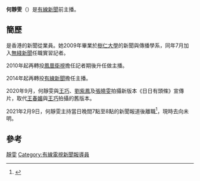 {{Notability Unreferenced|time=2021-05-14T18:40:45+00:00}}
{{主播資訊
| 主播頭銜     = 前香港有線電視新聞首席主播
| 主播姓名     = 何靜雯
| 主播英文名字 = Candace Ho
| 暱稱         =
| 綽號         = 
| 主播照片檔案 = 
| 主播照片尺寸 = 
| 主播照片圖說 = 
| 主播出生年分 =
| 主播出生日期 = 
| 出生地       = {{BHKG}}
| 主播逝世年分 = 
| 主播逝世日期 = 
| 逝世地       = 
| 主播年齡     = 
| 國籍         = {{CHN-HKG}}
| 籍貫         = 
| 最高學歷     = 
| 婚姻狀況     = 
| 配偶         = 
| 信仰宗教     = 
| 官方網站     = 
| 備註         = 
|
}}
'''何靜雯'''（{{lang-en|'''Candace Ho'''}}）是[[有線新聞|有線新聞]]前主播。

==簡歷==
是香港的新聞從業員。她2009年畢業於[[樹仁大學|樹仁大學]]的新聞與傳播學系，同年7月加入[[無綫新聞|無綫新聞]]任職實習記者。

2010年起再轉投[[鳳凰衛視|鳳凰衛視]]擔任記者期後升任做主播。

2014年起再轉投[[有線新聞|有線新聞]]擔任主播。

2020年9月，何靜雯與[[王巧|王巧]]、[[劉紫鳳|劉紫鳳]]及[[張曉雯|張曉雯]]拍攝新版本《日日有頭條》宣傳片，取代[[王春媚|王春媚]]與[[王巧|王巧]]拍攝的舊版本。

2021年2月9日，何靜雯主持當日晚間7點至8點的新聞報道後離職<ref>{{zh-yue}}{{cite news| title=新聞最前線| publisher=[[有線新聞台|有線新聞台]]| date=2021-02-09| url=https://www.youtube.com/watch?v=9cBpIWaStd8| accessdate=2021-03-22| archive-date=2021-03-22| archive-url=https://web.archive.org/web/20210322190728/https://www.youtube.com/watch?v=9cBpIWaStd8}}</ref>，現時去向未明。

==參考==
{{reflist}}

[[Category:何姓|靜雯]]
[[Category:有線電視新聞報導員|Category:有線電視新聞報導員]]
{{bio-stub}}